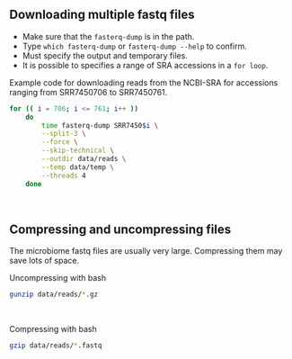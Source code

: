 ## Downloading multiple fastq files
- Make sure that the `fasterq-dump` is in the path.
- Type `which fasterq-dump` or `fasterq-dump --help` to confirm.
- Must specify the output and temporary files.
- It is possible to specifies a range of SRA accessions in a `for loop`.

Example code for downloading reads from the NCBI-SRA for accessions ranging from SRR7450706 to SRR7450761.

```bash
for (( i = 706; i <= 761; i++ ))
	do
        time fasterq-dump SRR7450$i \
        --split-3 \
        --force \
        --skip-technical \
        --outdir data/reads \
        --temp data/temp \
        --threads 4		
	done
```

<br>

## Compressing and uncompressing files
The microbiome fastq files are usually very large. Compressing them may save lots of space. 

Uncompressing with bash
```bash
gunzip data/reads/*.gz
```

<br>

Compressing with bash
```bash
gzip data/reads/*.fastq
```
